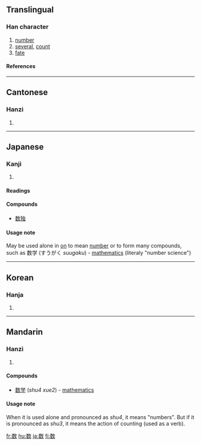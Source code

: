 {{see|數}}

==Translingual==
===Han character===
{{Han char|rn=66|rad=攴|as=09|sn=13|four=|canj=火女人大 (FVOK)}}
# [[number]]
#   [[several]], [[count]]
#   [[fate]]
====References====
{{Han ref|kx=0474.131|dkj=13319|dj=0827.260|hdz=21470.190|uh=6570|ud=25968}}
----
==Cantonese==
===Hanzi===
{{yue-hanzi|jyut=|y=sou2, sou3}}
# {{defn|Cantonese}}
----
==Japanese==
===Kanji===
{{ja-kanji|grade=2|rs=攴09}}
# {{defn|Japanese}}
====Readings====
{{ja-readings|on=[[すう]] (sū), [[しゅ]] (shu), [[す]] (su)|kun=[[かぞえる]] (kazoeru), [[かず]] (kazu), [[せめる]] (semeru)}}

====Compounds====
*[[数独]]

====Usage note====
May be used alone in [[on]] to mean [[number]] or to form many compounds, such as 数学 (すうがく ''suugaku'') - [[mathematics]] (literaly "number science")
----
==Korean==
===Hanja===
{{ko-hanja|hangeul=[[수]], [[촉]]|eumhun=|rv=su, chok|mr=su, ch'ok|y=swu, chok}}
# {{defn|Korean}}
----
==Mandarin==
===Hanzi===
{{cmn-hanzi|tra=數|pin=[[shǔ]] (shu3), [[shù]] (shu4), [[shuò]] (shuo4), [[cù]] (cu4)|wg=shu<sup>3</sup>, shu<sup>4</sup>, shuo<sup>4</sup>, ts'u<sup>4</sup>}}
# {{defn|Mandarin}}

====Compounds====
* [[数学]] (''shu4 xue2'') - [[mathematics]]

====Usage note====
When it is used alone and pronounced as ''shu4'', it means "numbers". But if it is pronounced as ''shu3'', it means the action of counting (used as a verb).

[[fr:数]]
[[hu:数]]
[[ja:数]]
[[fi:数]]
